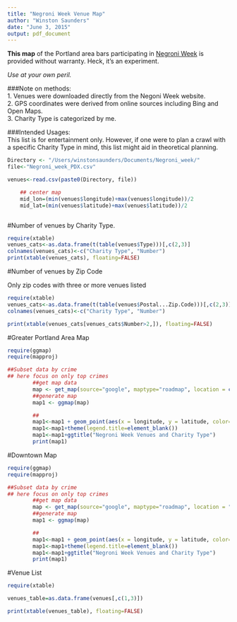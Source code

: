 ```yaml
---
title: "Negroni Week Venue Map"
author: "Winston Saunders"
date: "June 3, 2015"
output: pdf_document
---
```


__This map__ of the Portland area bars participating in [Negroni Week](negroniweek.com) is provided without warranty. Heck, it's an experiment. 

_Use at your own peril._

###Note on methods:  
1.  Venues were downloaded directly from the Negoni Week website.  
2.  GPS coordinates were derived from online sources including Bing and Open Maps.  
3.  Charity Type is categorized by me.  

###Intended Usages:  
This list is for entertainment only. However, if one were to plan a crawl with a specific Charity Type in mind, this list might aid in theoretical planning. 

```r
Directory <- "/Users/winstonsaunders/Documents/Negroni_week/"
file<-"Negroni_week_PDX.csv"

venues<-read.csv(paste0(Directory, file))

    ## center map
    mid_lon=(min(venues$longitude)+max(venues$longitude))/2
    mid_lat=(min(venues$latitude)+max(venues$latitude))/2



```

#Number of venues by Charity Type.  

```r
require(xtable)
venues_cats<-as.data.frame(t(table(venues$Type)))[,c(2,3)]
colnames(venues_cats)<-c("Charity Type", "Number")
print(xtable(venues_cats), floating=FALSE)
```

#Number of venues by Zip Code  

Only zip codes with three or more venues listed  

```r
require(xtable)
venues_cats<-as.data.frame(t(table(venues$Postal...Zip.Code)))[,c(2,3)]
colnames(venues_cats)<-c("Charity Type", "Number")

print(xtable(venues_cats[venues_cats$Number>2,]), floating=FALSE)
```

#Greater Portland Area Map  


```r
require(ggmap)
require(mapproj)

##Subset data by crime
## here focus on only top crimes
        ##get map data
        map <- get_map(source="google", maptype="roadmap", location = c(lon = mid_lon, lat = mid_lat), zoom = 12)
        ##generate map
        map1 <- ggmap(map) 

        ## 
        map1<-map1 + geom_point(aes(x = longitude, y = latitude, color=factor(Type)), data = venues, alpha = .8, size = 4) 
        map1<-map1+theme(legend.title=element_blank())
        map1<-map1+ggtitle("Negroni Week Venues and Charity Type")
        print(map1)
```

#Downtown Map

```r
require(ggmap)
require(mapproj)

##Subset data by crime
## here focus on only top crimes
        ##get map data
        map <- get_map(source="google", maptype="roadmap", location = "Portland", zoom = 14)
        ##generate map
        map1 <- ggmap(map) 

        ## 
        map1<-map1 + geom_point(aes(x = longitude, y = latitude, color=factor(Type)), data = venues, alpha = .8, size = 4) 
        map1<-map1+theme(legend.title=element_blank())
        map1<-map1+ggtitle("Negroni Week Venues and Charity Type")
        print(map1)
```
  
    
      
        
          
            
#Venue List   



```r

require(xtable)

venues_table=as.data.frame(venues[,c(1,3)])

print(xtable(venues_table), floating=FALSE)  
```